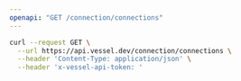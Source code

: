 ```yaml
---
openapi: "GET /connection/connections"
---
```


<RequestExample>

```bash Request
curl --request GET \
  --url https://api.vessel.dev/connection/connections \
  --header 'Content-Type: application/json' \
  --header 'x-vessel-api-token: '
```

</RequestExample>

